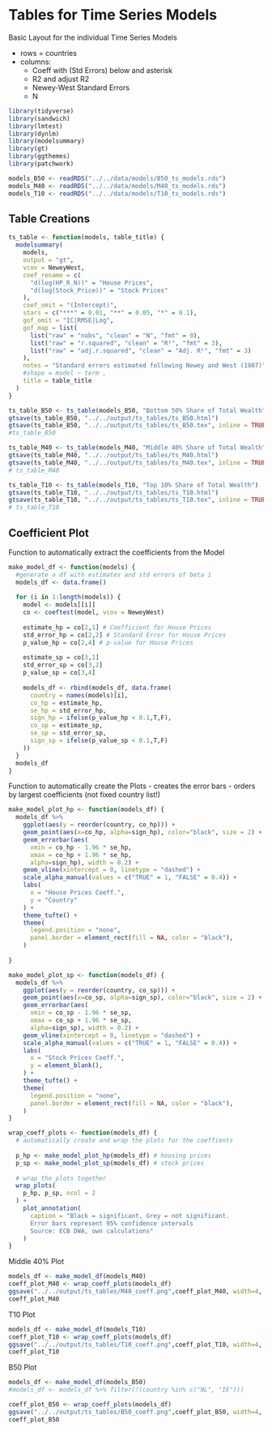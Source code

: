 # Tables for Time Series Models

Basic Layout for the individual Time Series Models

- rows = countries
- columns:
  - Coeff with (Std Errors) below and asterisk
  - R2 and adjust R2
  - Newey-West Standard Errors
  - N
  
```r
library(tidyverse)
library(sandwich)
library(lmtest)
library(dynlm)
library(modelsummary)
library(gt)
library(ggthemes)
library(patchwork)
```

```r
models_B50 <- readRDS("../../data/models/B50_ts_models.rds")
models_M40 <- readRDS("../../data/models/M40_ts_models.rds")
models_T10 <- readRDS("../../data/models/T10_ts_models.rds")
```

## Table Creations

```r
ts_table <- function(models, table_title) {
  modelsummary(
    models,
    output = "gt",
    vcov = NeweyWest,
    coef_rename = c(
      "d(log(HP_R_N))" = "House Prices",
      "d(log(Stock_Price))" = "Stock Prices"
    ),
    coef_omit = "(Intercept)",
    stars = c("***" = 0.01, "**" = 0.05, "*" = 0.1),
    gof_omit = "IC|RMSE|Log",
    gof_map = list(
      list("raw" = "nobs", "clean" = "N", "fmt" = 0),
      list("raw" = "r.squared", "clean" = "R²", "fmt" = 3),
      list("raw" = "adj.r.squared", "clean" = "Adj. R²", "fmt" = 3)
    ),
    notes = "Standard errors estimated following Newey and West (1987)",
    #shape = model ~ term ,
    title = table_title
  )
}
```

```r
ts_table_B50 <- ts_table(models_B50, "Bottom 50% Share of Total Wealth")
gtsave(ts_table_B50, "../../output/ts_tables/ts_B50.html")
gtsave(ts_table_B50, "../../output/ts_tables/ts_B50.tex", inline = TRUE)
#ts_table_B50
```


```r
ts_table_M40 <- ts_table(models_M40, "Middle 40% Share of Total Wealth")
gtsave(ts_table_M40, "../../output/ts_tables/ts_M40.html")
gtsave(ts_table_M40, "../../output/ts_tables/ts_M40.tex", inline = TRUE)
# ts_table_M40
```

```r
ts_table_T10 <- ts_table(models_T10, "Top 10% Share of Total Wealth")
gtsave(ts_table_T10, "../../output/ts_tables/ts_T10.html")
gtsave(ts_table_T10, "../../output/ts_tables/ts_T10.tex", inline = TRUE)
# ts_table_T10
```

## Coefficient Plot

Function to automatically extract the coefficients from the Model

```r
make_model_df <- function(models) {
  #generate a df with estimates and std errors of beta 1
  models_df <- data.frame()
  
  for (i in 1:length(models)) {
    model <- models[[i]]
    co <- coeftest(model, vcov = NeweyWest)
    
    estimate_hp = co[2,1] # Coefficient for House Prices
    std_error_hp = co[2,2] # Standard Error for House Prices
    p_value_hp = co[2,4] # p-value for House Prices
    
    estimate_sp = co[3,1] 
    std_error_sp = co[3,2]
    p_value_sp = co[3,4]
    
    models_df <- rbind(models_df, data.frame(
      country = names(models)[i],
      co_hp = estimate_hp,
      se_hp = std_error_hp,
      sign_hp = ifelse(p_value_hp < 0.1,T,F),
      co_sp = estimate_sp,
      se_sp = std_error_sp,
      sign_sp = ifelse(p_value_sp < 0.1,T,F)
    ))
  } 
  models_df
}
```

Function to automatically create the Plots
- creates the error bars
- orders by largest coefficients (not fixed country list!)

```r
make_model_plot_hp <- function(models_df) {
  models_df %>%
    ggplot(aes(y = reorder(country, co_hp))) +
    geom_point(aes(x=co_hp, alpha=sign_hp), color="black", size = 2) +
    geom_errorbar(aes(
      xmin = co_hp - 1.96 * se_hp, 
      xmax = co_hp + 1.96 * se_hp, 
      alpha=sign_hp), width = 0.2) +
    geom_vline(xintercept = 0, linetype = "dashed") +
    scale_alpha_manual(values = c("TRUE" = 1, "FALSE" = 0.4)) +
    labs(
      x = "House Prices Coeff.",
      y = "Country"
    ) +
    theme_tufte() +
    theme(
      legend.position = "none",
      panel.border = element_rect(fill = NA, color = "black"),
    )
    
}

make_model_plot_sp <- function(models_df) {
  models_df %>%
    ggplot(aes(y = reorder(country, co_sp))) +
    geom_point(aes(x=co_sp, alpha=sign_sp), color="black", size = 2) +
    geom_errorbar(aes(
      xmin = co_sp - 1.96 * se_sp, 
      xmax = co_sp + 1.96 * se_sp, 
      alpha=sign_sp), width = 0.2) +
    geom_vline(xintercept = 0, linetype = "dashed") +
    scale_alpha_manual(values = c("TRUE" = 1, "FALSE" = 0.4)) +
    labs(
      x = "Stock Prices Coeff.",
      y = element_blank(),
    ) +
    theme_tufte() +
    theme(
      legend.position = "none",
      panel.border = element_rect(fill = NA, color = "black"),
    )
}
```


```r
wrap_coeff_plots <- function(models_df) {
  # automatically create and wrap the plots for the coeffients
  
  p_hp <- make_model_plot_hp(models_df) # housing prices
  p_sp <- make_model_plot_sp(models_df) # stock prices
  
  # wrap the plots together
  wrap_plots(
    p_hp, p_sp, ncol = 2
  ) +
    plot_annotation(
      caption = "Black = significant, Grey = not significant.
      Error bars represent 95% confidence intervals
      Source: ECB DWA, own calculations"
    ) 
}
```


Middle 40% Plot
```r
models_df <- make_model_df(models_M40)
coeff_plot_M40 <- wrap_coeff_plots(models_df)
ggsave("../../output/ts_tables/M40_coeff.png",coeff_plot_M40, width=4, height=5)
coeff_plot_M40
```


T10 Plot
```r
models_df <- make_model_df(models_T10)
coeff_plot_T10 <- wrap_coeff_plots(models_df)
ggsave("../../output/ts_tables/T10_coeff.png",coeff_plot_T10, width=4, height=5)
coeff_plot_T10
```


B50 Plot
```r
models_df <- make_model_df(models_B50)
#models_df <- models_df %>% filter(!(country %in% c("NL", "IE")))

coeff_plot_B50 <- wrap_coeff_plots(models_df)
ggsave("../../output/ts_tables/B50_coeff.png",coeff_plot_B50, width=4, height=5)
coeff_plot_B50
```
